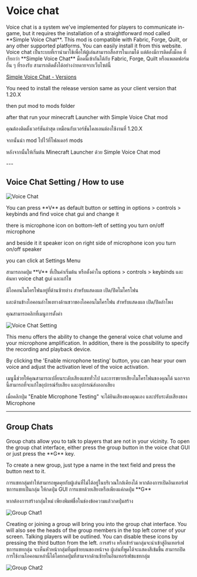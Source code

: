﻿---
sidebar_position: 2
---

# Voice chat
<EN>
Voice chat is a system we've implemented for players to communicate in-game, but it requires the installation of a straightforward mod called **Simple Voice Chat**. This mod is compatible with Fabric, Forge, Quilt, or any other supported platforms. You can easily install it from this website.
</EN>
<TH>
Voice chat เป็นระบบที่เรานำมาใช้เพื่อให้ผู้เล่นสามารถสื่อสารในเกมได้ แต่ต้องมีการติดตั้งม็อด ที่เรียกว่า **Simple Voice Chat** ม็อดนี้เข้ากันได้กับ Fabric, Forge, Quilt หรือแพลตฟอร์มอื่น ๆ ที่รองรับ สามารถติดตั้งได้อย่างง่ายดายจากเว็บไซต์นี้
</TH>

[Simple Voice Chat - Versions](https://modrinth.com/plugin/simple-voice-chat/versions?c=release)

<EN>
You need to install the release version same as your client version that 1.20.X 

then put mod to mods folder

after that run your minecraft Launcher with Simple Voice Chat mod
</EN>
<TH>
คุณต้องติดตั้งเวอร์ชันล่าสุด เหมือนกับเวอร์ชันไคลเอนต์องใช้งานที่ 1.20.X

จากนั้นนำ mod ไปไว้ที่โฟลเดอร์ mods

หลังจากนั้นให้เริ่มต้น Minecraft Launcher ด้วย Simple Voice Chat mod
</TH>
---

## Voice Chat Setting / How to use

![Voice Chat](/img/doc/quality_of_life/voiceChat/voiceChat.png)

<EN>
You can press **V** as default button or setting in options > controls > keybinds and find voice chat gui and change it

there is microphone icon on bottom-left of setting you turn on/off microphone

and beside it it speaker icon on right side of microphone icon you turn on/off speaker

you can click at Settings Menu
</EN>
<TH>
สามารถกดปุ่ม **V** ที่เป็นค่าเริ่มต้น หรือตั้งค่าใน options > controls > keybinds และค้นหา voice chat gui และแก้ไข

มีไอคอนไมโครโฟนอยู่ที่ด้านซ้ายล่าง สำหรับแสดงผล เปิด/ปิดไมโครโฟน

และด้านข้างไอคอนลำโพงทางด้านขวาของไอคอนไมโครโฟน สำหรับแสดงผล เปิด/ปิดลำโพง

คุณสามารถคลิกที่เมนูการตั้งค่า
</TH>

![Voice Chat Setting](/img/doc/quality_of_life/voiceChat/vcSetting.png)

<EN>
This menu offers the ability to change the general voice chat volume and your microphone amplification. In addition, there is the possibility to specify the recording and playback device.

By clicking the 'Enable microphone testing' button, you can hear your own voice and adjust the activation level of the voice activation.
</EN>
<TH>
เมนูนี้ช่วยให้คุณสามารถเปลี่ยนระดับเสียงแชททั่วไป และการขยายเสียงไมโครโฟนของคุณได้ นอกจากนี้สามารถที่จะแก้ไขอุปกรณ์รับเสียง และอุปกรณ์ส่งออกเสียง

เมื่อคลิกปุ่ม "Enable Microphone Testing" จะได้ยินเสียงของคุณเอง และปรับระดับเสียงของ Microphone
</TH>

---

## Group Chats

<EN>
Group chats allow you to talk to players that are not in your vicinity. To open the group chat interface, either press the group button in the voice chat GUI or just press the **G** key.

To create a new group, just type a name in the text field and press the button next to it.
</EN>
<TH>
การแชทกลุ่มทำให้สามารถพูดคุยกับผู้เล่นที่ไม่ได้อยู่ในบริเวณใกล้เคียงได้ หากต้องการเปิดอินเทอร์เฟซการแชทเป็นกลุ่ม ให้กดปุ่ม GUI การแชทด้วยเสียงหรือเพียงแค่กดปุ่ม **G** 

หากต้องการสร้างกลุ่มใหม่ เพียงพิมพ์ชื่อในช่องข้อความแล้วกดปุ่มสร้าง
</TH>

![Group Chat1](/img/doc/quality_of_life/voiceChat/vcGroupChat1.png)

<EN>
Creating or joining a group will bring you into the group chat interface. You will also see the heads of the group members in the top left corner of your screen. Talking players will be outlined. You can disable these icons by pressing the third button from the left.
</EN>
<TH>
การสร้าง หรือเข้าร่วมกลุ่มจะนำเข้าสู่อินเทอร์เฟซการแชทกลุ่ม จะเห็นหัวหน้ากลุ่มที่มุมซ้ายบนของหน้าจอ 
ผู้เล่นที่พูดได้จะแสดงสีเข้มขึ้น สามารถปิดการใช้งานไอคอนเหล่านี้ได้โดยกดปุ่มที่สามจากด้านซ้ายในอินเทอร์เฟซแชทกลุ่ม
</TH>

![Group Chat2](/img/doc/quality_of_life/voiceChat/vcGroupChat2.png)